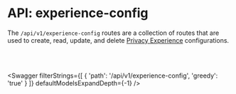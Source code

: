 

# API: experience-config

The `/api/v1/experience-config` routes are a collection of routes that are used to create, read, update, and delete [Privacy Experience](/tutorials/consent-management/consent-management-fundamentals/consent-management-privacy-experiences) configurations.

<br></br>

<Swagger 
    filterStrings={[
        {
            'path': '/api/v1/experience-config',
            'greedy': 'true'
        }
    ]} 
    defaultModelsExpandDepth={-1}
/>
